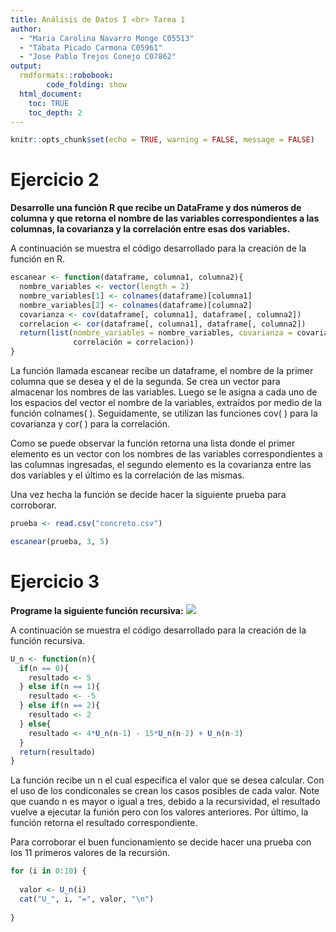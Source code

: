 ```yaml
---
title: Análisis de Datos I <br> Tarea 1
author:
  - "Maria Carolina Navarro Monge C05513"
  - "Tábata Picado Carmona C05961"
  - "Jose Pablo Trejos Conejo C07862"
output:
  rmdformats::robobook:
        code_folding: show
  html_document:
    toc: TRUE
    toc_depth: 2
---
```


```r
knitr::opts_chunk$set(echo = TRUE, warning = FALSE, message = FALSE)
```

# Ejercicio 2 

**Desarrolle una función R que recibe un DataFrame y dos números de columna y que retorna el nombre de las variables correspondientes a las columnas, la covarianza y la correlación entre esas dos variables.**

A continuación se muestra el código desarrollado para la creación de la función en R. 

```r
escanear <- function(dataframe, columna1, columna2){
  nombre_variables <- vector(length = 2) 
  nombre_variables[1] <- colnames(dataframe)[columna1]
  nombre_variables[2] <- colnames(dataframe)[columna2]
  covarianza <- cov(dataframe[, columna1], dataframe[, columna2])
  correlacion <- cor(dataframe[, columna1], dataframe[, columna2])
  return(list(nombre_variables = nombre_variables, covarianza = covarianza, 
              correlación = correlacion))
}
```

La función llamada escanear recibe un dataframe, el nombre de la primer columna que se desea y el de la segunda. Se crea un vector para almacenar los nombres de las variables. Luego se le asigna a cada uno de los espacios del vector el nombre de la variables, extraídos por medio de la función colnames( ). Seguidamente, se utilizan las funciones cov( ) para la covarianza y cor( ) para la correlación.

Como se puede observar la función retorna una lista donde el primer elemento es un vector con los nombres de las variables correspondientes a las columnas ingresadas, el segundo elemento es la covarianza entre las dos variables y el último es la correlación de las mismas. 

Una vez hecha la función se decide hacer la siguiente prueba para corroborar. 

```r
prueba <- read.csv("concreto.csv")

escanear(prueba, 3, 5)
```

# Ejercicio 3

**Programe la siguiente función recursiva:**
<img src="recursiva.png">

A continuación se muestra el código desarrollado para la creación de la función recursiva. 

```r
U_n <- function(n){
  if(n == 0){
    resultado <- 5 
  } else if(n == 1){
    resultado <- -5 
  } else if(n == 2){
    resultado <- 2 
  } else{
    resultado <- 4*U_n(n-1) - 15*U_n(n-2) + U_n(n-3)
  }
  return(resultado)
}
```

La función recibe un n el cual especifica el valor que se desea calcular. Con el uso de los condiconales se crean los casos posibles de cada valor. Note que cuando n es mayor o igual a tres, debido a la recursividad, el resultado vuelve a ejecutar la funión pero con los valores anteriores. Por último, la función retorna el resultado correspondiente. 

Para corroborar el buen funcionamiento se decide hacer una prueba con los 11 primeros valores de la recursión. 

```r
for (i in 0:10) {
  
  valor <- U_n(i)
  cat("U_", i, "=", valor, "\n")
  
}
```

